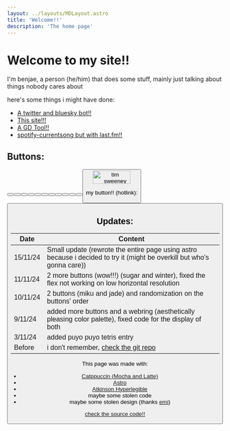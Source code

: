 ```yaml
---
layout: ../layouts/MDLayout.astro
title: 'Welcome!!'
description: 'The home page'
---
```


# Welcome to my site!!
I'm benjae, a person <span style="color: var(--blue)">(he/him)</span> that does some stuff, mainly just talking about things nobody cares about

here's some things i might have done:

- [A twitter and bluesky bot!!](https://github.com/benjiae/fangame-takes-bot)
- [This site!!!](https://benjae.nekoweb.org)
- [A GD Tool!!](https://github.com/benjiae/gd-icon-swapper)
- [spotify-currentsong but with last.fm!!](https://github.com/benjiae/lastfm-currentsong)

## Buttons:

<Button image="https://i.frizzbees.dev/lF4Cr7AY7xVk.png" href="https://frizzbees.dev" alt="frizzbees.dev"/>
<Button image="https://nekoweb.org/assets/buttons/button11.gif" href="https://nekoweb.org" alt="Nekoweb, the net is for the cats"/>
<Button image="https://max.nekoweb.org/images/button.png" href="https://max.nekoweb.org" alt="max's apartment"/>
<Button image="https://social.nekoweb.org/images/nekowebcafe.png" href="https://social.nekoweb.org" alt="Nekoweb Cafe"/>
<Button image="/assets/buttons/dev.png" href="https://tengu.space" alt="tengu.space"/>
<Button image="https://gra.phite.ro/badge.png" href="https://gra.phite.ro" alt="gra.phite.ro"/>
<Button image="/assets/buttons/LunaBTN.png" href="https://lunakitpi.pages.gay/" alt="luna"/>
<Button image="https://lunahd.neocities.org/assets/88x31/me.png" href="https://lunahd.neocities.org/" alt="miku"/>
<Button image="/assets/buttons/akkowtf.png" href="https://akko.wtf" alt="Luna Nova"/>
<Button image="/assets/buttons/jadedesoto.png" href="https://jadedesoto.pages.gay" alt="Jade"/>
<Button image="/assets/buttons/sugar.gif" href="https://sugar.pages.gay/" alt="sugar's serene place"/>
<Button image="https://winter.entities.org.uk/buttons/self.png" href="https://winter.entities.org.uk" alt="winter :3"/>
<img src="/assets/buttons/sween.png" alt="tim sweeney stretched to fit the 88x31 resolution" title="tim sweeney stretched to fit the 88x31 resolution" width="88" height="31" />

my button!! (hotlink):
<Button image="/assets/buttons/benjae.png" href="https://benjae.nekoweb.org" alt="benjae!!!" title="benjae!!!" />

## Updates:

|Date|Content|
|-|-|
|15/11/24|Small update (rewrote the entire page using astro because i decided to try it (might be overkill but who's gonna care))|
|11/11/24|2 more buttons (wow!!!) (sugar and winter), fixed the flex not working on low horizontal resolution|
|10/11/24|2 buttons (miku and jade) and randomization on the buttons' order|
|9/11/24|added more buttons and a webring (aesthetically pleasing color palette), fixed code for the display of both|
|3/11/24|added puyo puyo tetris entry|
|Before|i don't remember, [check the git repo](https://github.com/benjiae/page)|

This page was made with:
- [Catppuccin (Mocha and Latte)](https://github.com/catppuccin)
- [Astro](https://astro.build/)
- [Atkinson Hyperlegible](https://www.brailleinstitute.org/freefont)
- maybe some stolen code
- maybe some stolen design (thanks [emi](https://garnix.dev))

[check the source code!!](https://github.com/benjiae/page)